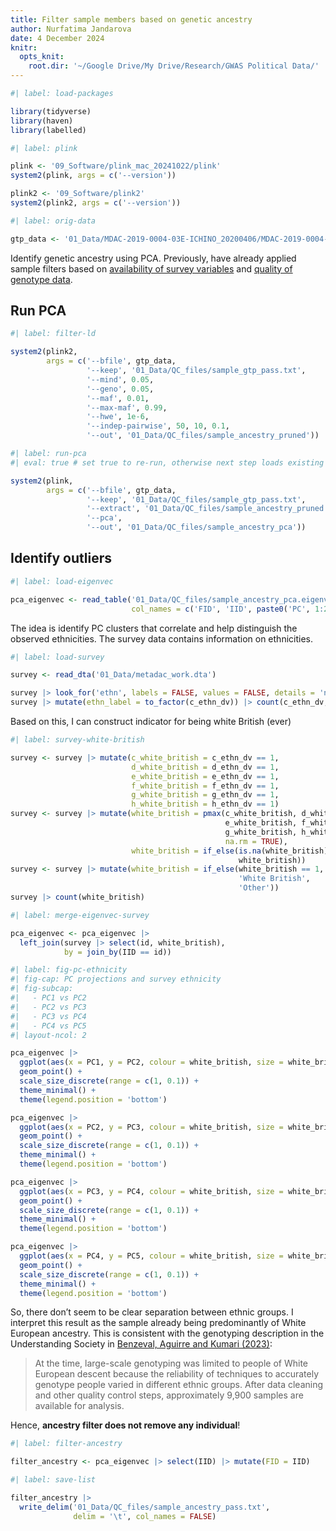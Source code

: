 ```yaml
---
title: Filter sample members based on genetic ancestry
author: Nurfatima Jandarova
date: 4 December 2024
knitr:
  opts_knit:
    root.dir: '~/Google Drive/My Drive/Research/GWAS Political Data/'
---
```


```r
#| label: load-packages

library(tidyverse)
library(haven)
library(labelled)
```

```r
#| label: plink

plink <- '09_Software/plink_mac_20241022/plink'
system2(plink, args = c('--version'))

plink2 <- '09_Software/plink2'
system2(plink2, args = c('--version'))
```

```r
#| label: orig-data

gtp_data <- '01_Data/MDAC-2019-0004-03E-ICHINO_20200406/MDAC-2019-0004-03E-ICHINO_sendout'
```

Identify genetic ancestry using PCA. Previously, have already applied sample filters based on [availability of survey variables](clean_1a_sample_variables.qmd) and [quality of genotype data](clean_1b_sample_genotypes.qmd).

## Run PCA

```r
#| label: filter-ld

system2(plink2, 
        args = c('--bfile', gtp_data, 
                 '--keep', '01_Data/QC_files/sample_gtp_pass.txt', 
                 '--mind', 0.05, 
                 '--geno', 0.05, 
                 '--maf', 0.01, 
                 '--max-maf', 0.99, 
                 '--hwe', 1e-6, 
                 '--indep-pairwise', 50, 10, 0.1, 
                 '--out', '01_Data/QC_files/sample_ancestry_pruned'))
```

```r
#| label: run-pca
#| eval: true # set true to re-run, otherwise next step loads existing result

system2(plink, 
        args = c('--bfile', gtp_data, 
                 '--keep', '01_Data/QC_files/sample_gtp_pass.txt', 
                 '--extract', '01_Data/QC_files/sample_ancestry_pruned.prune.in', 
                 '--pca', 
                 '--out', '01_Data/QC_files/sample_ancestry_pca'))
```

## Identify outliers

```r
#| label: load-eigenvec

pca_eigenvec <- read_table('01_Data/QC_files/sample_ancestry_pca.eigenvec', 
                           col_names = c('FID', 'IID', paste0('PC', 1:20)))
```

The idea is identify PC clusters that correlate and help distinguish the observed ethnicities. The survey data contains information on ethnicities.

```r
#| label: load-survey

survey <- read_dta('01_Data/metadac_work.dta')
```

```r
survey |> look_for('ethn', labels = FALSE, values = FALSE, details = 'none')
survey |> mutate(ethn_label = to_factor(c_ethn_dv)) |> count(c_ethn_dv, ethn_label)
```

Based on this, I can construct indicator for being white British (ever)

```r
#| label: survey-white-british

survey <- survey |> mutate(c_white_british = c_ethn_dv == 1, 
                           d_white_british = d_ethn_dv == 1, 
                           e_white_british = e_ethn_dv == 1, 
                           f_white_british = f_ethn_dv == 1, 
                           g_white_british = g_ethn_dv == 1, 
                           h_white_british = h_ethn_dv == 1)
survey <- survey |> mutate(white_british = pmax(c_white_british, d_white_british, 
                                                e_white_british, f_white_british, 
                                                g_white_british, h_white_british, 
                                                na.rm = TRUE), 
                           white_british = if_else(is.na(white_british), 0, 
                                                   white_british))
survey <- survey |> mutate(white_british = if_else(white_british == 1, 
                                                   'White British', 
                                                   'Other'))
survey |> count(white_british)
```

```r
#| label: merge-eigenvec-survey

pca_eigenvec <- pca_eigenvec |> 
  left_join(survey |> select(id, white_british), 
            by = join_by(IID == id))
```

```r
#| label: fig-pc-ethnicity
#| fig-cap: PC projections and survey ethnicity
#| fig-subcap: 
#|   - PC1 vs PC2
#|   - PC2 vs PC3
#|   - PC3 vs PC4
#|   - PC4 vs PC5
#| layout-ncol: 2

pca_eigenvec |> 
  ggplot(aes(x = PC1, y = PC2, colour = white_british, size = white_british)) + 
  geom_point() + 
  scale_size_discrete(range = c(1, 0.1)) + 
  theme_minimal() + 
  theme(legend.position = 'bottom')

pca_eigenvec |> 
  ggplot(aes(x = PC2, y = PC3, colour = white_british, size = white_british)) + 
  geom_point() + 
  scale_size_discrete(range = c(1, 0.1)) + 
  theme_minimal() + 
  theme(legend.position = 'bottom')

pca_eigenvec |> 
  ggplot(aes(x = PC3, y = PC4, colour = white_british, size = white_british)) + 
  geom_point() + 
  scale_size_discrete(range = c(1, 0.1)) + 
  theme_minimal() + 
  theme(legend.position = 'bottom')

pca_eigenvec |> 
  ggplot(aes(x = PC4, y = PC5, colour = white_british, size = white_british)) + 
  geom_point() + 
  scale_size_discrete(range = c(1, 0.1)) + 
  theme_minimal() + 
  theme(legend.position = 'bottom')
```

So, there don't seem to be clear separation between ethnic groups. I interpret this result as the sample already being predominantly of White European ancestry. This is consistent with the genotyping description in the Understanding Society in [Benzeval, Aguirre and Kumari (2023)](https://onlinelibrary.wiley.com/doi/abs/10.1111/1475-5890.12354):

> At the time, large-scale genotyping was limited to people of White European descent because the reliability of techniques to accurately genotype people varied in different ethnic groups. After data cleaning and other quality control steps, approximately 9,900 samples are available for analysis.

Hence, **ancestry filter does not remove any individual**!

```r
#| label: filter-ancestry

filter_ancestry <- pca_eigenvec |> select(IID) |> mutate(FID = IID)
```

```r
#| label: save-list

filter_ancestry |> 
  write_delim('01_Data/QC_files/sample_ancestry_pass.txt', 
              delim = '\t', col_names = FALSE)
```
